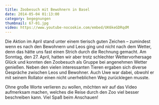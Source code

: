 ```yaml
---
title: Zoobesuch mit Bewohnern in Basel
date: 2014-05-04 01:13:00
category: begegnungen
thumbnail: 67-01.jpg
video: https://www.youtube-nocookie.com/embed/UK6keGDRqdM
---
```


Die Aktion im April stand unter einem tierisch guten Zeichen – zumindest wenn es nach den Bewohnern und Leos ging und nicht nach dem Wetter, denn das hätte uns fast einen Strich durch die Rechnung gemacht. Am Sonntag, den 27. April, hatten wir aber trotz schlechter Wettervorhersage Glück und konnten den Zoobesuch als Gruppe bei angenehmen Wetter genießen. Neben den vielen interessanten Tieren ergaben sich diverse Gespräche zwischen Leos und Bewohner. Auch Uwe war dabei, obwohl er mit seinem Rollator einen nicht unerheblichen Weg zurücklegen musste.

Ohne große Worte verlieren zu wollen, möchten wir auf das Video aufmerksam machen, welches die Reise durch den Zoo viel besser beschreiben kann. Viel Spaß beim Anschauen!
